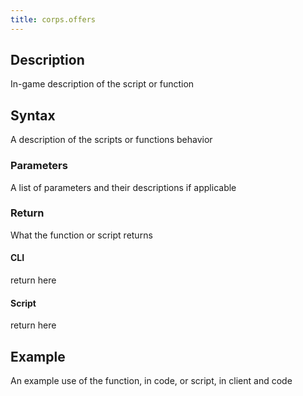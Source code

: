 ```yaml
---
title: corps.offers
---
```


## Description

In-game description of the script or function

## Syntax

A description of the scripts or functions behavior

### Parameters

A list of parameters and their descriptions if applicable

### Return

What the function or script returns

#### CLI

return here

#### Script

return here

## Example

An example use of the function, in code, or script, in client and code
